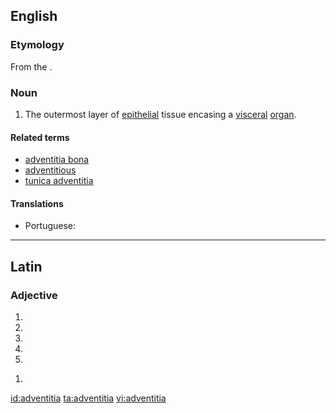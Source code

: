 ==English==

===Etymology===

From the {{etyl|la|en}} {{term|lang=la|adventitius||extraneous}}.

===Noun===
{{en-noun|-}}
{{wikipedia}}

# {{context|anatomy|histology|lang=en}} The outermost layer of [[epithelial]] tissue encasing a [[visceral]] [[organ]].

====Related terms====
* [[adventitia bona]]
* [[adventitious]]
* [[tunica adventitia]]

====Translations====
{{trans-top|layer encasing a visceral organ}}
* Portuguese: {{t|pt|adventícia|f}}
{{trans-mid}}
{{trans-bottom}}

----

==Latin==

===Adjective===
{{la-adj-form|adventītia}}

# {{inflection of|adventītius||nom|f|s|lang=la}}
# {{inflection of|adventītius||nom|n|p|lang=la}}
# {{inflection of|adventītius||acc|n|p|lang=la}}
# {{inflection of|adventītius||voc|f|s|lang=la}}
# {{inflection of|adventītius||voc|n|p|lang=la}}

{{la-adj-form|adventītiā}}

# {{inflection of|adventītius||abl|f|s|lang=la}}

[[id:adventitia]]
[[ta:adventitia]]
[[vi:adventitia]]